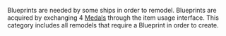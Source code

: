 Blueprints are needed by some ships in order to remodel. Blueprints are acquired by exchanging 4 [[Medal|Medals]] through the item usage interface. This category includes all remodels that require a Blueprint in order to create.

{{Remodel consumed item category}}